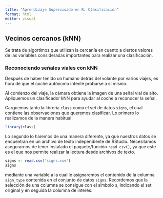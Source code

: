 ```yaml
---
title: "Aprendizaje Supervisado en R: Clasificación"
format: html
editor: visual
---
```


## Vecinos cercanos (kNN) {#quarto}

Se trata de algortimos que utilizan la cercanía en cuanto a ciertos valores de las variables consideradas importantes para realizar una clasificación.

### Reconociendo señales viales con kNN

Después de haber tenido un humano detrás del volante por varios viajes, es hora de que el coche autónomo intente probarse a sí mismo.

Al comienzo del viaje, la cámara obtiene la imagen de una señal vial de alto. Apliquemos un clasificador kNN para ayudar al coche a reconocer la señal.

Carguemos tanto la librería `class` como el set de datos `signs`, el cual contiene las observaciones que queremos clasificar. Lo primero lo realizamos de la manera habitual:

```r
library(class)
```

Lo segundo lo haremos de una manera diferente, ya que nuestros datos se encuentran en un archivo de texto independiente de RStudio. Necesitamos asegurarnos de tener instalado el paquete/función `read.csv()`, ya que este es el que nos permite realizar la lectura desde archivos de texto.

```r
signs <- read.csv("signs.csv")
signs
```

mediante una variable a la cual le asignaremos el contenido de la columna `sign_type` contenida en el conjunto de datos `signs`. Recordemos que la selección de una columna se consigue con el símbolo `$`, indicando el set original y en seguida la columna de interés:
